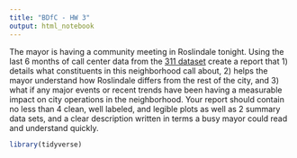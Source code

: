 ```yaml
---
title: "BDfC - HW 3"
output: html_notebook
---
```


The mayor is having a community meeting in Roslindale tonight. Using the last 6 months of call center data from the [311 dataset](https://data.boston.gov/dataset/311-service-requests) create a report that 1) details what constituents in this neighborhood call about, 2) helps the mayor understand how Roslindale differs from the rest of the city, and  3) what if any major events or recent trends have been having a measurable impact on city operations in the neighborhood. Your report should contain no less than 4 clean, well labeled, and legible plots as well as 2 summary data sets, and a clear description written in terms a busy mayor could read and understand quickly. 


```r
library(tidyverse)
```